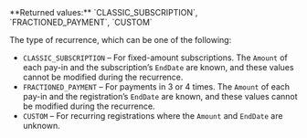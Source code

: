 <ResponseField name="RecurringType" type="string" >
**Returned values:** `CLASSIC_SUBSCRIPTION`, `FRACTIONED_PAYMENT`, `CUSTOM`

The type of recurrence, which can be one of the following:  
- `CLASSIC_SUBSCRIPTION` – For fixed-amount subscriptions. The `Amount` of each pay-in and the subscription’s `EndDate` are known, and these values cannot be modified during the recurrence.  
- `FRACTIONED_PAYMENT` – For payments in 3 or 4 times. The `Amount` of each pay-in and the registration’s `EndDate` are known, and these values cannot be modified during the recurrence.  
- `CUSTOM` – For recurring registrations where the `Amount` and `EndDate` are unknown.  
</ResponseField>